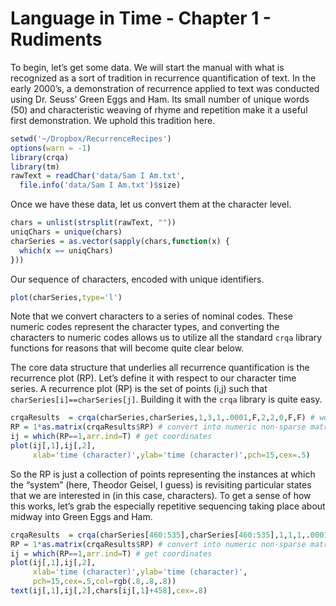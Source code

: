 Language in Time - Chapter 1 - Rudiments
========================================================

To begin, let's get some data. We will start the manual with what is recognized as a sort of tradition in recurrence quantification of text. In the early 2000's, a demonstration of recurrence applied to text was conducted using Dr. Seuss' Green Eggs and Ham. Its small number of unique words (50) and characteristic weaving of rhyme and repetition make it a useful first demonstration. We uphold this tradition here.
 
```r
setwd('~/Dropbox/RecurrenceRecipes')
options(warn = -1)
library(crqa)
library(tm)
rawText = readChar('data/Sam I Am.txt',
  file.info('data/Sam I Am.txt')$size)
```

Once we have these data, let us convert them at the character level.

```r
chars = unlist(strsplit(rawText, ""))
uniqChars = unique(chars)
charSeries = as.vector(sapply(chars,function(x) {
  which(x == uniqChars)
}))
```

Our sequence of characters, encoded with unique identifiers.

```r
plot(charSeries,type='l')
```

Note that we convert characters to a series of nominal codes. These numeric codes represent the character types, and converting the characters to numeric codes allows us to utilize all the standard `crqa` library functions for reasons that will become quite clear below. 

The core data structure that underlies all recurrence quantification is the recurrence plot (RP). Let's define it with respect to our character time series. A recurrence plot (RP) is the set of points (i,j) such that `charSeries[i]==charSeries[j]`. Building it with the `crqa` library is quite easy. 

```r
crqaResults  = crqa(charSeries,charSeries,1,3,1,.0001,F,2,2,0,F,F) # we'll explain parameters later
RP = 1*as.matrix(crqaResults$RP) # convert into numeric non-sparse matrix
ij = which(RP==1,arr.ind=T) # get coordinates
plot(ij[,1],ij[,2],
     xlab='time (character)',ylab='time (character)',pch=15,cex=.5)
```

So the RP is just a collection of points representing the instances at which the 
"system" (here, Theodor Geisel, I guess) is revisiting particular states that we are
interested in (in this case, characters). To get a sense of how this works,
let's grab the especially repetitive sequencing taking place about midway into
Green Eggs and Ham.

```r
crqaResults  = crqa(charSeries[460:535],charSeries[460:535],1,1,1,.0001,F,2,2,0,F,F) # we'll explain parameters later
RP = 1*as.matrix(crqaResults$RP) # convert into numeric non-sparse matrix
ij = which(RP==1,arr.ind=T) # get coordinates
plot(ij[,1],ij[,2],
     xlab='time (character)',ylab='time (character)',
     pch=15,cex=.5,col=rgb(.8,.8,.8))
text(ij[,1],ij[,2],chars[ij[,1]+458],cex=.8)
```







